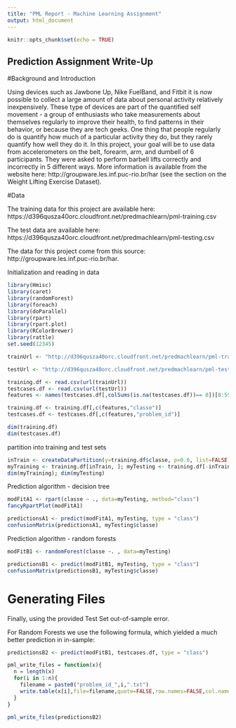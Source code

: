 ---
title: "PML Report - Machine Learning Assignment"
output: html_document
---

```{r setup, include=FALSE}
knitr::opts_chunk$set(echo = TRUE)
```

## Prediction Assignment Write-Up


#Background and Introduction

Using devices such as Jawbone Up, Nike FuelBand, and Fitbit it is now possible to collect a large amount of data about personal activity relatively inexpensively. These type of devices are part of the quantified self movement - a group of enthusiasts who take measurements about themselves regularly to improve their health, to find patterns in their behavior, or because they are tech geeks. One thing that people regularly do is quantify how much of a particular activity they do, but they rarely quantify how well they do it. In this project, your goal will be to use data from accelerometers on the belt, forearm, arm, and dumbell of 6 participants. They were asked to perform barbell lifts correctly and incorrectly in 5 different ways. More information is available from the website here: http://groupware.les.inf.puc-rio.br/har (see the section on the Weight Lifting Exercise Dataset).


#Data

The training data for this project are available here: https://d396qusza40orc.cloudfront.net/predmachlearn/pml-training.csv

The test data are available here: https://d396qusza40orc.cloudfront.net/predmachlearn/pml-testing.csv

The data for this project come from this source: http://groupware.les.inf.puc-rio.br/har.

Initialization and reading in data

```{r Initalise}
library(Hmisc)
library(caret)
library(randomForest)
library(foreach)
library(doParallel)
library(rpart)
library(rpart.plot)
library(RColorBrewer)
library(rattle)
set.seed(12345)

trainUrl <- "http://d396qusza40orc.cloudfront.net/predmachlearn/pml-training.csv"

testUrl <- "http://d396qusza40orc.cloudfront.net/predmachlearn/pml-testing.csv"
```



```{r cleaning}

training.df <- read.csv(url(trainUrl))
testcases.df <- read.csv(url(testUrl))
features <- names(testcases.df[,colSums(is.na(testcases.df))== 0])[8:59]

training.df <- training.df[,c(features,"classe")]
testcases.df <- testcases.df[,c(features,"problem_id")]

dim(training.df)
dim(testcases.df)

```

partition into training and test sets
```{r split}

inTrain <- createDataPartition(y=training.df$classe, p=0.6, list=FALSE)
myTraining <- training.df[inTrain, ]; myTesting <- training.df[-inTrain, ]
dim(myTraining); dim(myTesting)

```

Prediction algorithm - decision tree

```{r predict_algo_tree}

modFitA1 <- rpart(classe ~ ., data=myTesting, method="class")
fancyRpartPlot(modFitA1)

```


```{r predict_tree}
predictionsA1 <- predict(modFitA1, myTesting, type = "class")
confusionMatrix(predictionsA1, myTesting$classe)

```


Prediction algorithm - random forests

```{r predict_algo_rf}

modFitB1 <- randomForest(classe ~. , data=myTesting)

```


```{r predict_rf}

predictionsB1 <- predict(modFitB1, myTesting, type = "class")
confusionMatrix(predictionsB1, myTesting$classe)

```



# Generating Files 

Finally, using the provided Test Set out-of-sample error.

For Random Forests we use the following formula, which yielded a much better prediction in in-sample:

```{r generate}
predictionsB2 <- predict(modFitB1, testcases.df, type = "class")
```


```{r generate_files}
pml_write_files = function(x){
  n = length(x)
  for(i in 1:n){
    filename = paste0("problem_id_",i,".txt")
    write.table(x[i],file=filename,quote=FALSE,row.names=FALSE,col.names=FALSE)
  }
}

pml_write_files(predictionsB2)


```